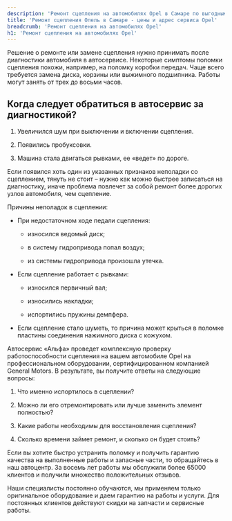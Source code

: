 ```yaml
---
description: 'Ремонт сцепления на автомобилях Opel в Самаре по выгодным ценам в сертифицированном сервисе Опель.'
title: 'Ремонт сцепления Опель в Самаре - цены и адрес сервиса Opel'
breadcrumb: 'Ремонт сцепления на автомобилях Opel'
h1: 'Ремонт сцепления на автомобилях Opel'
---
```

<p>
	 Решение о ремонте или замене сцепления нужно принимать после диагностики автомобиля в автосервисе. Некоторые симптомы поломки сцепления похожи, например, на поломку коробки передач. Чаще всего требуется замена диска, корзины или выжимного подшипника. Работы могут занять от трех до восьми часов.
</p>
<h2>Когда следует обратиться в автосервис за диагностикой?</h2>
<ol>
	<li>
	<p>
		 Увеличился шум при выключении и включении сцепления.
	</p>
 </li>
	<li>
	<p>
		 Появились пробуксовки.
	</p>
 </li>
	<li>
	<p>
		 Машина стала двигаться рывками, ее «ведет» по дороге.
	</p>
 </li>
</ol>
<p>
	 Если появился хоть один из указанных признаков неполадки со сцеплением, тянуть не стоит – нужно как можно быстрее записаться на диагностику, иначе проблема повлечет за собой ремонт более дорогих узлов автомобиля, чем сцепление.
</p>
<p>
	 Причины неполадок в сцеплении:
</p>
<ul>
	<li>
	<p>
		При недостаточном ходе педали сцепления:
	</p>
<ul>
	<li>
	<p>
		 износился ведомый диск;
	</p>
 </li>
	<li>
	<p>
		 в систему гидропривода попал воздух;
	</p>
 </li>
	<li>
	<p>
		 из системы гидропривода произошла утечка.
	</p>
 </li>
</ul>
</li>
	<li>
	<p>
		 Если сцепление работает с рывками:
	</p>
<ul>
	<li>
	<p>
		 износился первичный вал;
	</p>
 </li>
	<li>
	<p>
		 износились накладки;
	</p>
 </li>
	<li>
	<p>
		 испортились пружины демпфера.
	</p>
 </li>
</ul>
</li>
	<li>
	<p>
		 Если сцепление стало шуметь, то причина может крыться в поломке пластины соединения нажимного диска с кожухом.
	</p>
	</li>
</ul>
<p>
	 Автосервис «Альфа» проведет комплексную проверку работоспособности сцепления на вашем автомобиле Opel на профессиональном оборудовании, сертифицированном компанией General Motors. В результате, вы получите ответы на следующие вопросы:
</p>
<ol>
	<li>
	<p>
		 Что именно испортилось в сцеплении?
	</p>
 </li>
	<li>
	<p>
		 Можно ли его отремонтировать или лучше заменить элемент полностью?
	</p>
 </li>
	<li>
	<p>
		 Какие работы необходимы для восстановления сцепления?
	</p>
 </li>
	<li>
	<p>
		 Сколько времени займет ремонт, и сколько он будет стоить?
	</p>
 </li>
</ol>
<p>
	 Если вы хотите быстро устранить поломку и получить гарантию качества на выполненные работы и запасные части, то обращайтесь в наш автоцентр. За восемь лет работы мы обслужили более 65000 клиентов и получили множество положительных отзывов.
</p>
<p>
	 Наши специалисты постоянно обучаются, мы применяем только оригинальное оборудование и даем гарантию на работы и услуги. Для постоянных клиентов действуют скидки на запчасти и сервисные работы.
</p>